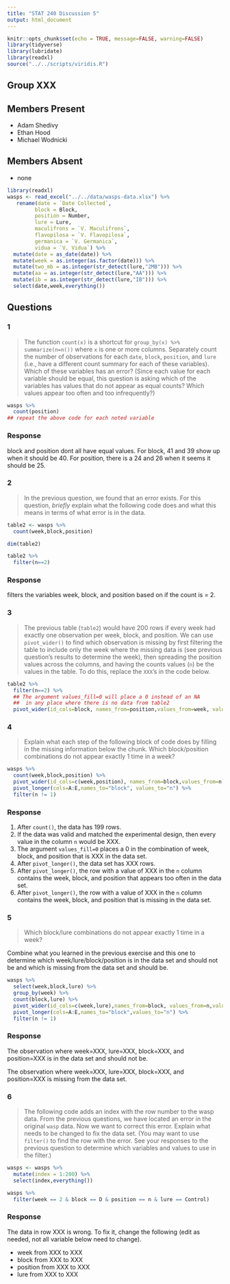---
title: "STAT 240 Discussion 5"
output: html_document
---

```{r setup, include=FALSE}
knitr::opts_chunk$set(echo = TRUE, message=FALSE, warning=FALSE)
library(tidyverse)
library(lubridate)
library(readxl)
source("../../scripts/viridis.R")
```

## Group XXX 

## Members Present

- Adam Shedivy
- Ethan Hood
- Michael Wodnicki

## Members Absent

- none

```{r read-data, include=FALSE}
library(readxl)
wasps <- read_excel("../../data/wasps-data.xlsx") %>%
   rename(date = `Date Collected`,
         block = Block,
         position = Number,
         lure = Lure,
         maculifrons = `V. Maculifrons`,
         flavopilosa = `V. Flavopilosa`,
         germanica = `V. Germanica`,
         vidua = `V. Vidua`) %>%
  mutate(date = as_date(date)) %>%
  mutate(week = as.integer(as.factor(date))) %>%
  mutate(two_mb = as.integer(str_detect(lure,"2MB"))) %>%
  mutate(aa = as.integer(str_detect(lure,"AA"))) %>%
  mutate(ib = as.integer(str_detect(lure,"IB"))) %>%
  select(date,week,everything())
```

## Questions

### 1

> The function `count(x)` is a shortcut for `group_by(x) %>% summarize(n=n())` where `x` is one or more columns. Separately count the number of observations for each `date`, `block`, `position`, and `lure` (i.e., have a different count summary for each of these variables).
Which of these variables has an error? (Since each value for each variable should be equal, this question is asking which of the variables has values that do not appear as equal counts? Which values appear too often and too infrequently?)

```{r problem-1}
wasps %>%
  count(position)
## repeat the above code for each noted variable
```

### Response

block and position dont all have equal values. For block, 41 and 39 show up when it should be 40. For position, there is a 24 and 26 when it seems it should be 25.


### 2

> In the previous question, we found that an error exists.  For this question, *briefly* explain what the following code does and what this means in terms of what error is in the data.

```{r problem-2}
table2 <- wasps %>%
  count(week,block,position) 

dim(table2)

table2 %>%
  filter(n==2)
```

### Response

filters the variables week, block, and position based on if the count is = 2.


### 3

> The previous table (`table2`) would have 200 rows if every week had exactly one observation per week, block, and position. We can use `pivot_wider()` to find which observation is missing by first filtering the table to include only the week where the missing data is (see previous question's results to determine the week), then spreading the position values across the columns, and having the counts values (`n`) be the values in the table. To do this, replace the `XXX`'s in the code below.

```{r problem-3}
table2 %>%
  filter(n==2) %>%
  ## The argument values_fill=0 will place a 0 instead of an NA
  ##  in any place where there is no data from table2
  pivot_wider(id_cols=block, names_from=position,values_from=week, values_fill=0)
```

### 4

> Explain what each step of the following block of code does by filling in the missing information below the chunk. Which block/position combinations do not appear exactly 1 time in a week?

```{r problem-4}
wasps %>%
  count(week,block,position) %>%
  pivot_wider(id_cols=c(week,position), names_from=block,values_from=n, values_fill=0) %>%
  pivot_longer(cols=A:E,names_to="block", values_to="n") %>%
  filter(n != 1)
```

### Response

1. After `count()`, the data has 199 rows.
2. If the data was valid and matched the experimental design, then every value in the column `n` would be XXX.
3. The argument `values_fill=0` places a 0 in the combination of week, block, and position that is XXX in the data set.
4. After `pivot_longer()`, the data set has XXX rows.
5. After `pivot_longer()`, the row with a value of XXX in the `n` column contains the week, block, and position that appears too often in the data set.
6. After `pivot_longer()`, the row with a value of XXX in the `n` column contains the week, block, and position that is missing in the data set.


### 5

> Which block/lure combinations do not appear exactly 1 time in a week?

Combine what you learned in the previous exercise and this one to determine which week/lure/block/position is in the data set and should not be and which is missing from the data set and should be.

```{r problem-5}
wasps %>%
  select(week,block,lure) %>%
  group_by(week) %>%
  count(block,lure) %>%
  pivot_wider(id_cols=c(week,lure),names_from=block, values_from=n,values_fill=0) %>%
  pivot_longer(cols=A:E,names_to="block",values_to="n") %>%
  filter(n != 1)
```

### Response

The observation where week=XXX, lure=XXX, block=XXX, and position=XXX is in the data set and should not be.  

The observation where week=XXX, lure=XXX, block=XXX, and position=XXX is missing from the data set.


### 6

> The following code adds an index with the row number to the wasp data. From the previous questions, we have located an error in the original `wasp` data.  Now we want to correct this error.  Explain what needs to be changed to fix the data set. (You may want to use `filter()` to find the row with the error.  See your responses to the previous question to determine which variables and values to use in the filter.)

```{r index}
wasps <- wasps %>%
  mutate(index = 1:200) %>%
  select(index,everything())

wasps %>%
  filter(week == 2 & block == D & position == n & lure == Control)
```

### Response

The data in row XXX is wrong. 
To fix it, change the following (edit as needed, not all variable below need to change).

- week from XXX to XXX
- block from XXX to XXX
- position from XXX to XXX
- lure from XXX to XXX
